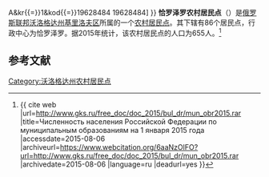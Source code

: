 {{Infobox Settlement
| official_name = 恰罗泽罗农村居民点
| native_name = Сельское поселение Чарозерское
| settlement_type = [[农村居民点|农村居民点]]
| subdivision_type = [[国家|国家]]
| subdivision_type1 = [[州_(俄罗斯)|州]]
| subdivision_type2 = [[区_(苏联)|区]]
| subdivision_name = {{RUS}}
| subdivision_name1 = [[沃洛格达州|沃洛格达州]]
| subdivision_name2 = [[基里洛夫区|基里洛夫区]]
| seat_type = 行政中心
| seat = 恰罗泽罗
| population_as_of=2015
| population_footnotes = <ref name=stat />
| population_total = 655
| coordinates_display = inline,title
| latd =  | latm =  | lats =  | latNS = N
| longd =  | longm =  | longs =  | longEW = E
| timezone = [[莫斯科时间|MSK]]
| utc_offset = +3
| blank_name = [[俄罗斯市政土地区划代码|OKTMO编码]]
| blank_info = [http://classif.spb.ru/classificators/view/tma.php?st{{=}}A&kr{{=}}1&kod{{=}}19628484 19628484]
}}
'''恰罗泽罗农村居民点'''（{{lang-ru|Сельское поселение Чарозерское}}）是[[俄罗斯联邦|俄罗斯联邦]][[沃洛格达州|沃洛格达州]][[基里洛夫区|基里洛夫区]]所属的一个[[农村居民点|农村居民点]]。其下辖有86个居民点，行政中心为恰罗泽罗。据2015年统计，该农村居民点的人口为655人。<ref name=stat>{{ cite web |url=http://www.gks.ru/free_doc/doc_2015/bul_dr/mun_obr2015.rar |title=Численность населения Российской Федерации по муниципальным образованиям на 1 января 2015 года |accessdate=2015-08-06 |archiveurl=https://www.webcitation.org/6aaNzOlFO?url=http://www.gks.ru/free_doc/doc_2015/bul_dr/mun_obr2015.rar |archivedate=2015-08-06 |language=ru |deadurl=yes }}</ref>

== 参考文献 ==
{{reflist}}

{{Russia-stub}}

[[Category:沃洛格达州农村居民点|Category:沃洛格达州农村居民点]]